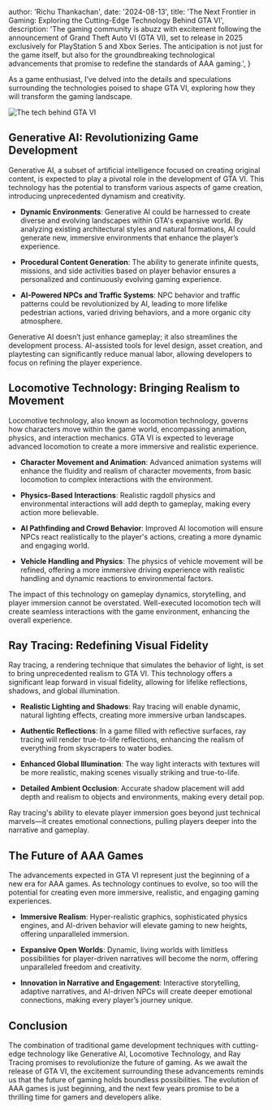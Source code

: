 
  author: 'Richu Thankachan',
  date: '2024-08-13',
  title: 'The Next Frontier in Gaming: Exploring the Cutting-Edge Technology Behind GTA VI',
  description:
    'The gaming community is abuzz with excitement following the announcement of Grand Theft Auto VI (GTA VI), set to release in 2025 exclusively for PlayStation 5 and Xbox Series. The anticipation is not just for the game itself, but also for the groundbreaking technological advancements that promise to redefine the standards of AAA gaming.',
}


As a game enthusiast, I’ve delved into the details and speculations surrounding the technologies poised to shape GTA VI, exploring how they will transform the gaming landscape.


![The tech behind GTA VI](https://dr8xhozj6ewkl.cloudfront.net/gta.png)
## Generative AI: Revolutionizing Game Development

Generative AI, a subset of artificial intelligence focused on creating original content, is expected to play a pivotal role in the development of GTA VI. This technology has the potential to transform various aspects of game creation, introducing unprecedented dynamism and creativity.

- **Dynamic Environments**: Generative AI could be harnessed to create diverse and evolving landscapes within GTA's expansive world. By analyzing existing architectural styles and natural formations, AI could generate new, immersive environments that enhance the player’s experience.

- **Procedural Content Generation**: The ability to generate infinite quests, missions, and side activities based on player behavior ensures a personalized and continuously evolving gaming experience.

- **AI-Powered NPCs and Traffic Systems**: NPC behavior and traffic patterns could be revolutionized by AI, leading to more lifelike pedestrian actions, varied driving behaviors, and a more organic city atmosphere.

Generative AI doesn’t just enhance gameplay; it also streamlines the development process. AI-assisted tools for level design, asset creation, and playtesting can significantly reduce manual labor, allowing developers to focus on refining the player experience.

## Locomotive Technology: Bringing Realism to Movement

Locomotive technology, also known as locomotion technology, governs how characters move within the game world, encompassing animation, physics, and interaction mechanics. GTA VI is expected to leverage advanced locomotion to create a more immersive and realistic experience.

- **Character Movement and Animation**: Advanced animation systems will enhance the fluidity and realism of character movements, from basic locomotion to complex interactions with the environment.

- **Physics-Based Interactions**: Realistic ragdoll physics and environmental interactions will add depth to gameplay, making every action more believable.

- **AI Pathfinding and Crowd Behavior**: Improved AI locomotion will ensure NPCs react realistically to the player's actions, creating a more dynamic and engaging world.

- **Vehicle Handling and Physics**: The physics of vehicle movement will be refined, offering a more immersive driving experience with realistic handling and dynamic reactions to environmental factors.

The impact of this technology on gameplay dynamics, storytelling, and player immersion cannot be overstated. Well-executed locomotion tech will create seamless interactions with the game environment, enhancing the overall experience.

## Ray Tracing: Redefining Visual Fidelity

Ray tracing, a rendering technique that simulates the behavior of light, is set to bring unprecedented realism to GTA VI. This technology offers a significant leap forward in visual fidelity, allowing for lifelike reflections, shadows, and global illumination.

- **Realistic Lighting and Shadows**: Ray tracing will enable dynamic, natural lighting effects, creating more immersive urban landscapes.

- **Authentic Reflections**: In a game filled with reflective surfaces, ray tracing will render true-to-life reflections, enhancing the realism of everything from skyscrapers to water bodies.

- **Enhanced Global Illumination**: The way light interacts with textures will be more realistic, making scenes visually striking and true-to-life.

- **Detailed Ambient Occlusion**: Accurate shadow placement will add depth and realism to objects and environments, making every detail pop.

Ray tracing's ability to elevate player immersion goes beyond just technical marvels—it creates emotional connections, pulling players deeper into the narrative and gameplay.

## The Future of AAA Games

The advancements expected in GTA VI represent just the beginning of a new era for AAA games. As technology continues to evolve, so too will the potential for creating even more immersive, realistic, and engaging gaming experiences.

- **Immersive Realism**: Hyper-realistic graphics, sophisticated physics engines, and AI-driven behavior will elevate gaming to new heights, offering unparalleled immersion.

- **Expansive Open Worlds**: Dynamic, living worlds with limitless possibilities for player-driven narratives will become the norm, offering unparalleled freedom and creativity.

- **Innovation in Narrative and Engagement**: Interactive storytelling, adaptive narratives, and AI-driven NPCs will create deeper emotional connections, making every player’s journey unique.

## Conclusion

The combination of traditional game development techniques with cutting-edge technology like Generative AI, Locomotive Technology, and Ray Tracing promises to revolutionize the future of gaming. As we await the release of GTA VI, the excitement surrounding these advancements reminds us that the future of gaming holds boundless possibilities. The evolution of AAA games is just beginning, and the next few years promise to be a thrilling time for gamers and developers alike.


